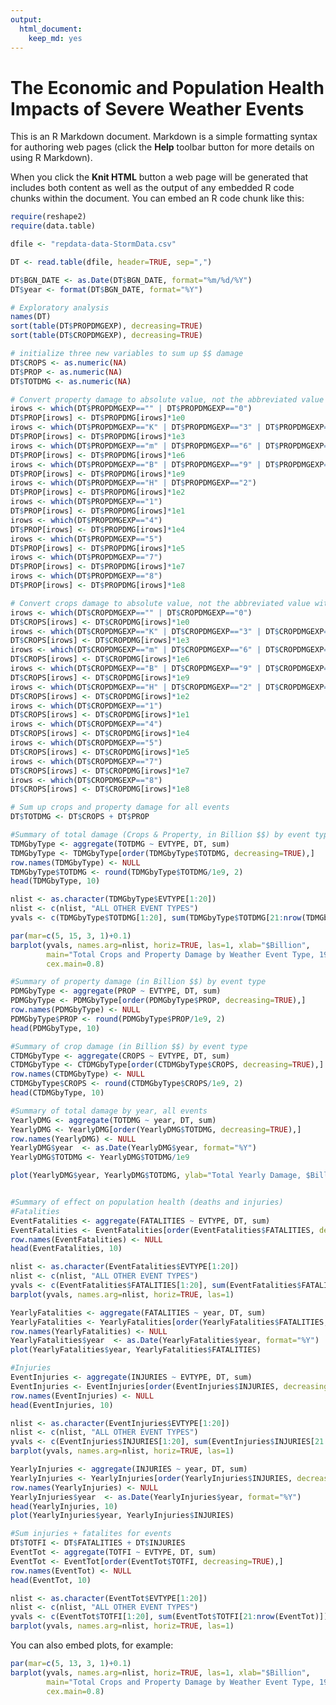 ```yaml
---
output:
  html_document:
    keep_md: yes
---
```

The Economic and Population Health Impacts of Severe Weather Events
========================================================

This is an R Markdown document. Markdown is a simple formatting syntax for authoring web pages (click the **Help** toolbar button for more details on using R Markdown).

When you click the **Knit HTML** button a web page will be generated that includes both content as well as the output of any embedded R code chunks within the document. You can embed an R code chunk like this:


```r
require(reshape2)
require(data.table)

dfile <- "repdata-data-StormData.csv"

DT <- read.table(dfile, header=TRUE, sep=",")

DT$BGN_DATE <- as.Date(DT$BGN_DATE, format="%m/%d/%Y")
DT$year <- format(DT$BGN_DATE, format="%Y")
```


```r
# Exploratory analysis
names(DT)
sort(table(DT$PROPDMGEXP), decreasing=TRUE)
sort(table(DT$CROPDMGEXP), decreasing=TRUE)

```

```r
# initialize three new variables to sum up $$ damage
DT$CROPS <- as.numeric(NA)
DT$PROP <- as.numeric(NA)
DT$TOTDMG <- as.numeric(NA)

# Convert property damage to absolute value, not the abbreviated value with the exponential symbol
irows <- which(DT$PROPDMGEXP=="" | DT$PROPDMGEXP=="0")
DT$PROP[irows] <- DT$PROPDMG[irows]*1e0
irows <- which(DT$PROPDMGEXP=="K" | DT$PROPDMGEXP=="3" | DT$PROPDMGEXP=="k")
DT$PROP[irows] <- DT$PROPDMG[irows]*1e3
irows <- which(DT$PROPDMGEXP=="m" | DT$PROPDMGEXP=="6" | DT$PROPDMGEXP=="M")
DT$PROP[irows] <- DT$PROPDMG[irows]*1e6
irows <- which(DT$PROPDMGEXP=="B" | DT$PROPDMGEXP=="9" | DT$PROPDMGEXP=="b")
DT$PROP[irows] <- DT$PROPDMG[irows]*1e9
irows <- which(DT$PROPDMGEXP=="H" | DT$PROPDMGEXP=="2")
DT$PROP[irows] <- DT$PROPDMG[irows]*1e2
irows <- which(DT$PROPDMGEXP=="1")
DT$PROP[irows] <- DT$PROPDMG[irows]*1e1
irows <- which(DT$PROPDMGEXP=="4")
DT$PROP[irows] <- DT$PROPDMG[irows]*1e4
irows <- which(DT$PROPDMGEXP=="5")
DT$PROP[irows] <- DT$PROPDMG[irows]*1e5
irows <- which(DT$PROPDMGEXP=="7")
DT$PROP[irows] <- DT$PROPDMG[irows]*1e7
irows <- which(DT$PROPDMGEXP=="8")
DT$PROP[irows] <- DT$PROPDMG[irows]*1e8

# Convert crops damage to absolute value, not the abbreviated value with the exponential symbol
irows <- which(DT$CROPDMGEXP=="" | DT$CROPDMGEXP=="0")
DT$CROPS[irows] <- DT$CROPDMG[irows]*1e0
irows <- which(DT$CROPDMGEXP=="K" | DT$CROPDMGEXP=="3" | DT$CROPDMGEXP=="k")
DT$CROPS[irows] <- DT$CROPDMG[irows]*1e3
irows <- which(DT$CROPDMGEXP=="m" | DT$CROPDMGEXP=="6" | DT$CROPDMGEXP=="M")
DT$CROPS[irows] <- DT$CROPDMG[irows]*1e6
irows <- which(DT$CROPDMGEXP=="B" | DT$CROPDMGEXP=="9" | DT$CROPDMGEXP=="b")
DT$CROPS[irows] <- DT$CROPDMG[irows]*1e9
irows <- which(DT$CROPDMGEXP=="H" | DT$CROPDMGEXP=="2" | DT$CROPDMGEXP=="h")
DT$CROPS[irows] <- DT$CROPDMG[irows]*1e2
irows <- which(DT$CROPDMGEXP=="1")
DT$CROPS[irows] <- DT$CROPDMG[irows]*1e1
irows <- which(DT$CROPDMGEXP=="4")
DT$CROPS[irows] <- DT$CROPDMG[irows]*1e4
irows <- which(DT$CROPDMGEXP=="5")
DT$CROPS[irows] <- DT$CROPDMG[irows]*1e5
irows <- which(DT$CROPDMGEXP=="7")
DT$CROPS[irows] <- DT$CROPDMG[irows]*1e7
irows <- which(DT$CROPDMGEXP=="8")
DT$CROPS[irows] <- DT$CROPDMG[irows]*1e8
```

```r
# Sum up crops and property damage for all events
DT$TOTDMG <- DT$CROPS + DT$PROP

#Summary of total damage (Crops & Property, in Billion $$) by event type
TDMGbyType <- aggregate(TOTDMG ~ EVTYPE, DT, sum)
TDMGbyType <- TDMGbyType[order(TDMGbyType$TOTDMG, decreasing=TRUE),]
row.names(TDMGbyType) <- NULL
TDMGbyType$TOTDMG <- round(TDMGbyType$TOTDMG/1e9, 2)
head(TDMGbyType, 10)

nlist <- as.character(TDMGbyType$EVTYPE[1:20])
nlist <- c(nlist, "ALL OTHER EVENT TYPES")
yvals <- c(TDMGbyType$TOTDMG[1:20], sum(TDMGbyType$TOTDMG[21:nrow(TDMGbyType)]))

par(mar=c(5, 15, 3, 1)+0.1)
barplot(yvals, names.arg=nlist, horiz=TRUE, las=1, xlab="$Billion", 
        main="Total Crops and Property Damage by Weather Event Type, 1950-2011",
        cex.main=0.8)

#Summary of property damage (in Billion $$) by event type
PDMGbyType <- aggregate(PROP ~ EVTYPE, DT, sum)
PDMGbyType <- PDMGbyType[order(PDMGbyType$PROP, decreasing=TRUE),]
row.names(PDMGbyType) <- NULL
PDMGbyType$PROP <- round(PDMGbyType$PROP/1e9, 2)
head(PDMGbyType, 10)

#Summary of crop damage (in Billion $$) by event type
CTDMGbyType <- aggregate(CROPS ~ EVTYPE, DT, sum)
CTDMGbyType <- CTDMGbyType[order(CTDMGbyType$CROPS, decreasing=TRUE),]
row.names(CTDMGbyType) <- NULL
CTDMGbyType$CROPS <- round(CTDMGbyType$CROPS/1e9, 2)
head(CTDMGbyType, 10)

#Summary of total damage by year, all events
YearlyDMG <- aggregate(TOTDMG ~ year, DT, sum)
YearlyDMG <- YearlyDMG[order(YearlyDMG$TOTDMG, decreasing=TRUE),]
row.names(YearlyDMG) <- NULL
YearlyDMG$year  <- as.Date(YearlyDMG$year, format="%Y")
YearlyDMG$TOTDMG <- YearlyDMG$TOTDMG/1e9

plot(YearlyDMG$year, YearlyDMG$TOTDMG, ylab="Total Yearly Damage, $Billion", xlab="Year", pch=16)


#Summary of effect on population health (deaths and injuries)
#Fatalities
EventFatalities <- aggregate(FATALITIES ~ EVTYPE, DT, sum)
EventFatalities <- EventFatalities[order(EventFatalities$FATALITIES, decreasing=TRUE),]
row.names(EventFatalities) <- NULL
head(EventFatalities, 10)

nlist <- as.character(EventFatalities$EVTYPE[1:20])
nlist <- c(nlist, "ALL OTHER EVENT TYPES")
yvals <- c(EventFatalities$FATALITIES[1:20], sum(EventFatalities$FATALITIES[21:nrow(EventFatalities)]))
barplot(yvals, names.arg=nlist, horiz=TRUE, las=1)

YearlyFatalities <- aggregate(FATALITIES ~ year, DT, sum)
YearlyFatalities <- YearlyFatalities[order(YearlyFatalities$FATALITIES, decreasing=TRUE),]
row.names(YearlyFatalities) <- NULL
YearlyFatalities$year  <- as.Date(YearlyFatalities$year, format="%Y")
plot(YearlyFatalities$year, YearlyFatalities$FATALITIES)

#Injuries
EventInjuries <- aggregate(INJURIES ~ EVTYPE, DT, sum)
EventInjuries <- EventInjuries[order(EventInjuries$INJURIES, decreasing=TRUE),]
row.names(EventInjuries) <- NULL
head(EventInjuries, 10)

nlist <- as.character(EventInjuries$EVTYPE[1:20])
nlist <- c(nlist, "ALL OTHER EVENT TYPES")
yvals <- c(EventInjuries$INJURIES[1:20], sum(EventInjuries$INJURIES[21:nrow(EventInjuries)]))
barplot(yvals, names.arg=nlist, horiz=TRUE, las=1)

YearlyInjuries <- aggregate(INJURIES ~ year, DT, sum)
YearlyInjuries <- YearlyInjuries[order(YearlyInjuries$INJURIES, decreasing=TRUE),]
row.names(YearlyInjuries) <- NULL
YearlyInjuries$year  <- as.Date(YearlyInjuries$year, format="%Y")
head(YearlyInjuries, 10)
plot(YearlyInjuries$year, YearlyInjuries$INJURIES)

#Sum injuries + fatalites for events
DT$TOTFI <- DT$FATALITIES + DT$INJURIES
EventTot <- aggregate(TOTFI ~ EVTYPE, DT, sum)
EventTot <- EventTot[order(EventTot$TOTFI, decreasing=TRUE),]
row.names(EventTot) <- NULL
head(EventTot, 10)

nlist <- as.character(EventTot$EVTYPE[1:20])
nlist <- c(nlist, "ALL OTHER EVENT TYPES")
yvals <- c(EventTot$TOTFI[1:20], sum(EventTot$TOTFI[21:nrow(EventTot)]))
barplot(yvals, names.arg=nlist, horiz=TRUE, las=1)

```

You can also embed plots, for example:

```r
par(mar=c(5, 13, 3, 1)+0.1)
barplot(yvals, names.arg=nlist, horiz=TRUE, las=1, xlab="$Billion", 
        main="Total Crops and Property Damage by Weather Event Type, 1950-2011",
        cex.main=0.8)
```

